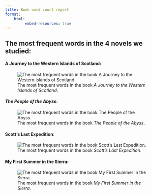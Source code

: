 ```yaml
---
title: Book word count report
format:
    html:
         embed-resources: true
---
```


## The most frequent words in the 4 novels we studied:

#### A Journey to the Western Islands of Scotland:

![The most frequent words in the book *A Journey to the Western Islands of Scotland*.](../results/figure/isles.png)

#### *The People of the Abyss*:

![The most frequent words in the book *The People of the Abyss*.](../results/figure/abyss.png)

#### Scott's Last Expedition:

![The most frequent words in the book *Scott's Last Expedition*.](../results/figure/last.png)

#### My First Summer in the Sierra:

![The most frequent words in the book *My First Summer in the Sierra*.](../results/figure/last.png)